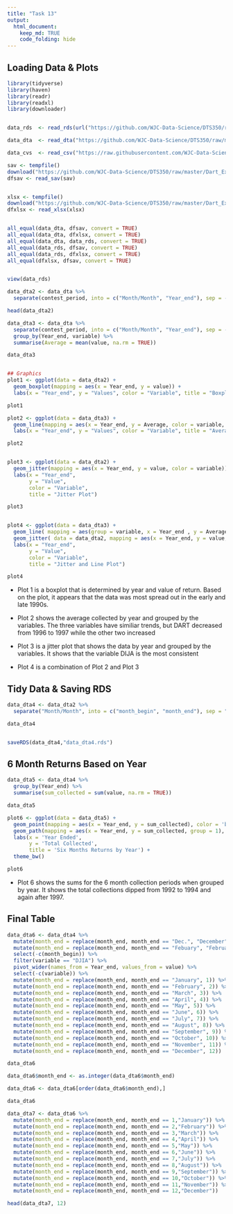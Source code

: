 ```yaml
---
title: "Task 13"
output: 
  html_document:
    keep_md: TRUE
    code_folding: hide
---
```


## Loading Data & Plots
```r
library(tidyverse)
library(haven)
library(readr)
library(readxl)
library(downloader)


data_rds  <- read_rds(url("https://github.com/WJC-Data-Science/DTS350/raw/master/Dart_Expert_Dow_6month_anova/Dart_Expert_Dow_6month_anova.RDS"))

data_dta  <- read_dta("https://github.com/WJC-Data-Science/DTS350/raw/master/Dart_Expert_Dow_6month_anova/Dart_Expert_Dow_6month_anova.dta")

data_cvs  <- read_csv("https://raw.githubusercontent.com/WJC-Data-Science/DTS350/master/Dart_Expert_Dow_6month_anova/Dart_Expert_Dow_6month_anova.csv")

sav <- tempfile()
download("https://github.com/WJC-Data-Science/DTS350/raw/master/Dart_Expert_Dow_6month_anova/Dart_Expert_Dow_6month_anova.sav", sav, mode = "wb")
dfsav <- read_sav(sav)


xlsx <- tempfile()
download("https://github.com/WJC-Data-Science/DTS350/raw/master/Dart_Expert_Dow_6month_anova/Dart_Expert_Dow_6month_anova.xlsx",xlsx, mode = "wb")
dfxlsx <- read_xlsx(xlsx)


all_equal(data_dta, dfsav, convert = TRUE)
all_equal(data_dta, dfxlsx, convert = TRUE)
all_equal(data_dta, data_rds, convert = TRUE)
all_equal(data_rds, dfsav, convert = TRUE)
all_equal(data_rds, dfxlsx, convert = TRUE)
all_equal(dfxlsx, dfsav, convert = TRUE)


view(data_rds)

data_dta2 <- data_dta %>% 
  separate(contest_period, into = c("Month/Month", "Year_end"), sep = -4)

head(data_dta2)

data_dta3 <- data_dta %>% 
  separate(contest_period, into = c("Month/Month", "Year_end"), sep = -4) %>% 
  group_by(Year_end, variable) %>% 
  summarise(Average = mean(value, na.rm = TRUE))

data_dta3


## Graphics
plot1 <- ggplot(data = data_dta2) +
  geom_boxplot(mapping = aes(x = Year_end, y = value)) +
  labs(x = "Year_end", y = "Values", color = "Variable", title = "Boxplot")

plot1

plot2 <- ggplot(data = data_dta3) +
  geom_line(mapping = aes(x = Year_end, y = Average, color = variable, group = variable)) +
  labs(x = "Year_end", y = "Values", color = "Variable", title = "Average Plot")

plot2


plot3 <- ggplot(data = data_dta2) + 
  geom_jitter(mapping = aes(x = Year_end, y = value, color = variable))+
  labs(x = "Year_end",
       y = "Value",
       color = "Variable",
       title = "Jitter Plot")

plot3


plot4 <- ggplot(data = data_dta3) +
  geom_line( mapping = aes(group = variable, x = Year_end , y = Average, color  = variable), size = 1.5)+
  geom_jitter( data = data_dta2, mapping = aes(x = Year_end, y = value, color = variable))+
  labs(x = "Year_end",
       y = "Value",
       color = "Variable",
       title = "Jitter and Line Plot")

plot4

```
- Plot 1 is a boxplot that is determined by year and value of return. Based on the plot, it appears that the data was most spread out in the early and late 1990s.

- Plot 2 shows the average collected by year and grouped by the variables. The three variables have similiar trends, but DART decreased from 1996 to 1997 while the other two increased

- Plot 3 is a jitter plot that shows the data by year and grouped by the variables. It shows that the variable DIJA is the most consistent

- Plot 4 is a combination of Plot 2 and Plot 3





## Tidy Data & Saving RDS
```r
data_dta4 <- data_dta2 %>% 
  separate("Month/Month", into = c("month_begin", "month_end"), sep = "-")

data_dta4


saveRDS(data_dta4,"data_dta4.rds")
```
## 6 Month Returns Based on Year
```r
data_dta5 <- data_dta4 %>% 
  group_by(Year_end) %>% 
  summarise(sum_collected = sum(value, na.rm = TRUE))

data_dta5

plot6 <- ggplot(data = data_dta5) +
  geom_point(mapping = aes(x = Year_end, y = sum_collected), color = 'blue') +
  geom_path(mapping = aes(x = Year_end, y = sum_collected, group = 1), color = 'blue') +
  labs(x = 'Year Ended',
       y = 'Total Collected',
       title = 'Six Months Returns by Year') +
  theme_bw()

plot6
```
- Plot 6 shows the sums for the 6 month collection periods when grouped by year. It shows the total collections dipped from 1992 to 1994 and again after 1997.

## Final Table
```r
data_dta6 <- data_dta4 %>% 
  mutate(month_end = replace(month_end, month_end == "Dec.", "December")) %>%
  mutate(month_end = replace(month_end, month_end == "Febuary", "February")) %>%
  select(-c(month_begin)) %>%
  filter(variable == "DJIA") %>%
  pivot_wider(names_from = Year_end, values_from = value) %>%
  select(-c(variable)) %>%
  mutate(month_end = replace(month_end, month_end == "January", 1)) %>%
  mutate(month_end = replace(month_end, month_end == "February", 2)) %>%
  mutate(month_end = replace(month_end, month_end == "March", 3)) %>%
  mutate(month_end = replace(month_end, month_end == "April", 4)) %>%
  mutate(month_end = replace(month_end, month_end == "May", 5)) %>%
  mutate(month_end = replace(month_end, month_end == "June", 6)) %>%
  mutate(month_end = replace(month_end, month_end == "July", 7)) %>%
  mutate(month_end = replace(month_end, month_end == "August", 8)) %>%
  mutate(month_end = replace(month_end, month_end == "September", 9)) %>%
  mutate(month_end = replace(month_end, month_end == "October", 10)) %>%
  mutate(month_end = replace(month_end, month_end == "November", 11)) %>%
  mutate(month_end = replace(month_end, month_end == "December", 12)) 

data_dta6

data_dta6$month_end <- as.integer(data_dta6$month_end)  

data_dta6 <- data_dta6[order(data_dta6$month_end),]  

data_dta6  

data_dta7 <- data_dta6 %>%
  mutate(month_end = replace(month_end, month_end == 1,"January")) %>%
  mutate(month_end = replace(month_end, month_end == 2,"February")) %>%
  mutate(month_end = replace(month_end, month_end == 3,"March")) %>%
  mutate(month_end = replace(month_end, month_end == 4,"April")) %>%
  mutate(month_end = replace(month_end, month_end == 5,"May")) %>%
  mutate(month_end = replace(month_end, month_end == 6,"June")) %>%
  mutate(month_end = replace(month_end, month_end == 7,"July")) %>%
  mutate(month_end = replace(month_end, month_end == 8,"August")) %>%
  mutate(month_end = replace(month_end, month_end == 9,"September")) %>%
  mutate(month_end = replace(month_end, month_end == 10,"October")) %>%
  mutate(month_end = replace(month_end, month_end == 11,"November")) %>%
  mutate(month_end = replace(month_end, month_end == 12,"December"))  

head(data_dta7, 12) 
```

